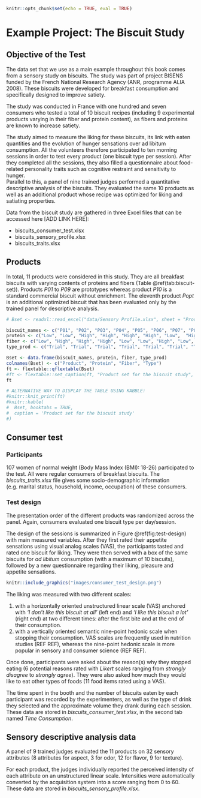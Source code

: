 ```r
knitr::opts_chunk$set(echo = TRUE, eval = TRUE)
```

# Example Project: The Biscuit Study {#example-projects}

## Objective of the Test

The data set that we use as a main example throughout this book comes from a sensory study on biscuits. The study was part of project BISENS funded by the French National Research Agency (ANR, programme ALIA 2008). These biscuits were developed for breakfast consumption and specifically designed to improve satiety.

The study was conducted in France with one hundred and seven consumers who tested a total of 10 biscuit recipes (including 9 experimental products varying in their fiber and protein content), as fibers and proteins are known to increase satiety.  

The study aimed to measure the liking for these biscuits, its link with eaten quantities and the evolution of hunger sensations over ad libitum consumption. All the volunteers therefore participated to ten morning sessions in order to test every product (one biscuit type per session). After they completed all the sessions, they also filled a questionnaire about food-related personality traits such as cognitive restraint and sensitivity to hunger.  
Parallel to this, a panel of nine trained judges performed a quantitative descriptive analysis of the biscuits. They evaluated the same 10 products as well as an additional product whose recipe was optimized for liking and satiating properties.

Data from the biscuit study are gathered in three Excel files that can be accessed here [ADD LINK HERE]: 

* biscuits_consumer_test.xlsx  
* biscuits_sensory_profile.xlsx  
* biscuits_traits.xlsx  

## Products

In total, 11 products were considered in this study. They are all breakfast biscuits with varying contents of proteins and fibers (Table \@ref(tab:biscuit-set)). Products *P01* to *P09* are prototypes whereas product *P10* is a standard commercial biscuit without enrichment. The eleventh product *Popt* is an additional optimized biscuit that has been evaluated only by the trained panel for descriptive analysis.

```r
# Bset <- readxl::read_excel("data/Sensory Profile.xlsx", sheet = "Product Info")

biscuit_names <- c("P01", "P02", "P03", "P04", "P05", "P06", "P07", "P08", "P09", "P10", "POpt")
protein <- c("Low", "Low", "High", "High", "High", "High", "Low",  "High", "High", "Low", "High")
fiber <- c("Low", "High", "High", "High", "Low", "Low", "High", "Low", "High", "Low", "Low")
type_prod <- c("Trial", "Trial", "Trial", "Trial", "Trial", "Trial", "Trial", "Trial", "Trial", "Commercial product", "Optimized trial")

Bset <- data.frame(biscuit_names, protein, fiber, type_prod)
colnames(Bset) <- c("Product", "Protein", "Fiber", "Type")
ft <- flextable::qflextable(Bset)
#ft <- flextable::set_caption(ft, "Product set for the biscuit study", style = "Table Caption")
ft

# ALTERNATIVE WAY TO DISPLAY THE TABLE USING KABBLE:
#knitr::knit_print(ft)
#knitr::kable(
#  Bset, booktabs = TRUE,
#  caption = 'Product set for the biscuit study'
#)

```

## Consumer test

### Participants

107 women of normal weight (Body Mass Index (BMI): 18-26) participated to the test. All were regular consumers of breakfast biscuits. The *biscuits_traits.xlsx* file gives some socio-demographic information (e.g. marital status,  household, income, occupation) of these consumers.

<!-- TFEQ explanation -->

### Test design

The presentation order of the different products was randomized across the panel. Again, consumers evaluated one biscuit type per day/session. 

The design of the sessions is summarized in Figure \@ref(fig:test-design) with main measured variables. After they first rated their appetite sensations using visual analog scales (VAS), the participants tasted and rated one biscuit for liking. They were then served with a box of the same biscuits for _ad libitum_ consumption (with a maximum of 10 biscuits), followed by a new questionnaire regarding their liking, pleasure and appetite sensations.

```r
knitr::include_graphics("images/consumer_test_design.png")
```

The liking was measured with two different scales:  

1. with a horizontally oriented unstructured linear scale (VAS) anchored with *‘I don’t like this biscuit at all’* (left end) and *‘I like this biscuit a lot’* (right end) at two different times: after the first bite and at the end of their consumption.
2. with a vertically oriented semantic nine-point hedonic scale when stopping their consumption.
VAS scales are frequently used in nutrition studies (REF REF), whereas the nine-point hedonic scale is more popular in sensory and consumer science (REF REF).  

Once done, participants were asked about the reason(s) why they stopped eating (6 potential reasons rated with *Likert* scales ranging from *strongly disagree* to *strongly agree*). They were also asked how much they would like to eat other types of foods (11 food items rated using a VAS).

The time spent in the booth and the number of biscuits eaten by each participant was recorded by the experimenters, as well as the type of drink they selected and the approximate volume they drank during each session. These data are stored in *biscuits_consumer_test.xlsx*, in the second tab named *Time Consumption*.

## Sensory descriptive analysis data

A panel of 9 trained judges evaluated the 11 products on 32 sensory attributes (8 attributes for aspect, 3 for odor, 12 for flavor, 9 for texture).  

For each product, the judges individually reported the perceived intensity of each attribute on an unstructured linear scale. Intensities were automatically converted by the acquisition system into a score ranging from 0 to 60. These data are stored in *biscuits_sensory_profile.xlsx*.

<!-- ## Summary of the datasets

List of the variables in each data sets (or just the size of each data set?). -->